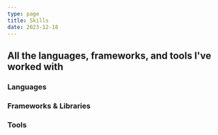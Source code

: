 ```yaml
---
type: page
title: Skills
date: 2023-12-18
---
```


## All the languages, frameworks, and tools I've worked with

### Languages

<div style={{ display: 'flex', flexWrap: 'wrap' }}>
  <SkillCard skillName="Python" iconName="devicon-python-plain" iconLibrary="devicon" />
  <SkillCard skillName="C" iconName="devicon-c-plain" iconLibrary="devicon" />
  <SkillCard skillName="Java" iconName="devicon-java-plain" iconLibrary="devicon" />
  <SkillCard skillName="Swift" iconName="devicon-swift-plain" iconLibrary="devicon" />
  <SkillCard skillName="JavaScript" iconName="devicon-javascript-plain" iconLibrary="devicon" />
  <SkillCard skillName="PostgreSQL" iconName="devicon-postgresql-plain" iconLibrary="devicon" />
  <SkillCard skillName="HTML" iconName="devicon-html5-plain" iconLibrary="devicon" />
  <SkillCard skillName="RISC-V Assembly" iconName="" iconLibrary="" />
</div>

### Frameworks & Libraries

<div style={{ display: 'flex', flexWrap: 'wrap' }}>
  <SkillCard skillName="SwiftUI" iconName="devicon-swift-plain" iconLibrary="devicon" />
  <SkillCard skillName="React" iconName="devicon-react-original" iconLibrary="devicon" />
  <SkillCard skillName="FastAPI" iconName="devicon-fastapi-plain" iconLibrary="devicon" />
  <SkillCard skillName="SQLAlchemy" iconName="devicon-sqlalchemy-plain" iconLibrary="devicon" />
  <SkillCard skillName="Node.js" iconName="devicon-nodejs-plain" iconLibrary="devicon" />
  <SkillCard skillName="Express.js" iconName="devicon-express-original" iconLibrary="devicon" />
  <SkillCard skillName="Pandas" iconName="devicon-pandas-original" iconLibrary="devicon" />
  <SkillCard skillName="NumPy" iconName="devicon-numpy-original" iconLibrary="devicon" />
  <SkillCard skillName="Next.js" iconName="devicon-nextjs-original" iconLibrary="devicon" />
</div>

### Tools

<div style={{ display: 'flex', flexWrap: 'wrap' }}>
  <SkillCard skillName="Git" iconName="devicon-git-plain" iconLibrary="devicon" />
  <SkillCard skillName="Docker" iconName="devicon-docker-plain" iconLibrary="devicon" />
  <SkillCard skillName="Firebase" iconName="devicon-firebase-plain" iconLibrary="devicon" />
  <SkillCard skillName="MongoDB" iconName="devicon-mongodb-plain" iconLibrary="devicon" />
  <SkillCard skillName="Alembic" iconName="bi-database-down" iconLibrary="bootstrap" />
  <SkillCard skillName="Vercel" iconName="bi-cloud-arrow-up-fill" iconLibrary="bootstrap" />
  <SkillCard skillName="Supabase" iconName="bi-cloud-fill" iconLibrary="bootstrap" />

</div>
